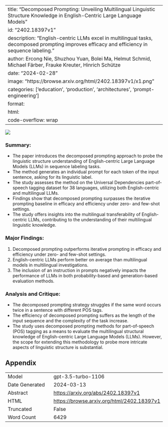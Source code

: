
---
title: "Decomposed Prompting: Unveiling Multilingual Linguistic Structure Knowledge in English-Centric Large Language Models"
id: "2402.18397v1"
description: "English-centric LLMs excel in multilingual tasks, decomposed prompting improves efficacy and efficiency in sequence labeling."
author: Ercong Nie, Shuzhou Yuan, Bolei Ma, Helmut Schmid, Michael Färber, Frauke Kreuter, Hinrich Schütze
date: "2024-02-28"
image: "https://browse.arxiv.org/html/2402.18397v1/x1.png"
categories: ['education', 'production', 'architectures', 'prompt-engineering']
format:
  html:
    code-overflow: wrap
---

![](https://browse.arxiv.org/html/2402.18397v1/x1.png)

### **Summary:**
- The paper introduces the decomposed prompting approach to probe the linguistic structure understanding of English-centric Large Language Models (LLMs) in sequence labeling tasks.
- The method generates an individual prompt for each token of the input sentence, asking for its linguistic label.
- The study assesses the method on the Universal Dependencies part-of-speech tagging dataset for 38 languages, utilizing both English-centric and multilingual LLMs.
- Findings show that decomposed prompting surpasses the iterative prompting baseline in efficacy and efficiency under zero- and few-shot settings.
- The study offers insights into the multilingual transferability of English-centric LLMs, contributing to the understanding of their multilingual linguistic knowledge.

### Major Findings:
1. Decomposed prompting outperforms iterative prompting in efficacy and efficiency under zero- and few-shot settings.
2. English-centric LLMs perform better on average than multilingual models in multilingual investigations.
3. The inclusion of an instruction in prompts negatively impacts the performance of LLMs in both probability-based and generation-based evaluation methods.

### Analysis and Critique:
- The decomposed prompting strategy struggles if the same word occurs twice in a sentence with different POS tags.
- The efficiency of decomposed prompting suffers as the length of the input sequence and the complexity of the task increase.
- The study uses decomposed prompting methods for part-of-speech (POS) tagging as a means to evaluate the multilingual structural knowledge of English-centric Large Language Models (LLMs). However, the scope for extending this methodology to probe more intricate aspects of linguistic structure is substantial.

## Appendix

|          |          |
|----------|----------|
| Model     | gpt-3.5-turbo-1106       |
| Date Generated     | 2024-03-13       |
| Abstract | [https://arxiv.org/abs/2402.18397v1](https://arxiv.org/abs/2402.18397v1)        |
| HTML     | [https://browse.arxiv.org/html/2402.18397v1](https://browse.arxiv.org/html/2402.18397v1)       |
| Truncated       | False       |
| Word Count       | 6429       |